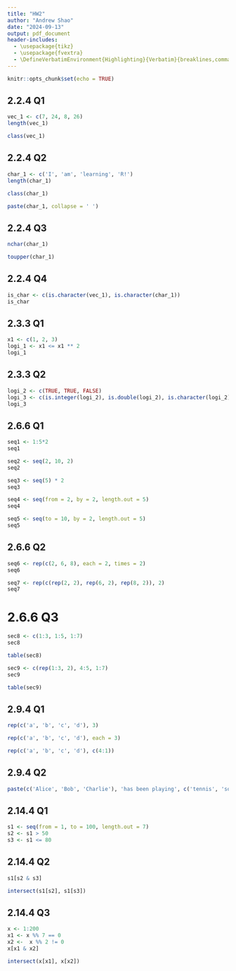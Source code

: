 ```yaml
---
title: "HW2"
author: "Andrew Shao"
date: "2024-09-13"
output: pdf_document
header-includes: 
  - \usepackage{tikz}
  - \usepackage{fvextra}
  - \DefineVerbatimEnvironment{Highlighting}{Verbatim}{breaklines,commandchars=\\\{\}}
---
```


```r
knitr::opts_chunk$set(echo = TRUE)
```

## 2.2.4 Q1
```r
vec_1 <- c(7, 24, 8, 26)
length(vec_1)
```
```r
class(vec_1)
```

## 2.2.4 Q2
```r
char_1 <- c('I', 'am', 'learning', 'R!')
length(char_1)
```
```r
class(char_1)
```
```r
paste(char_1, collapse = ' ')
```

## 2.2.4 Q3
```r
nchar(char_1)
```
```r
toupper(char_1)
```

## 2.2.4 Q4
```r
is_char <- c(is.character(vec_1), is.character(char_1))
is_char
```

## 2.3.3 Q1
```r
x1 <- c(1, 2, 3)
logi_1 <- x1 <= x1 ** 2
logi_1
```

## 2.3.3 Q2
```r
logi_2 <- c(TRUE, TRUE, FALSE)
logi_3 <- c(is.integer(logi_2), is.double(logi_2), is.character(logi_2), is.logical(logi_2))
logi_3
```

## 2.6.6 Q1
```r
seq1 <- 1:5*2
seq1
```
```r
seq2 <- seq(2, 10, 2)
seq2
```
```r
seq3 <- seq(5) * 2
seq3
```
```r
seq4 <- seq(from = 2, by = 2, length.out = 5)
seq4
```
```r
seq5 <- seq(to = 10, by = 2, length.out = 5)
seq5
```

## 2.6.6 Q2
```r
seq6 <- rep(c(2, 6, 8), each = 2, times = 2)
seq6
```
```r
seq7 <- rep(c(rep(2, 2), rep(6, 2), rep(8, 2)), 2)
seq7
```

# 2.6.6 Q3
```r
sec8 <- c(1:3, 1:5, 1:7)
sec8
```
```r
table(sec8)
```
```r
sec9 <- c(rep(1:3, 2), 4:5, 1:7)
sec9
```
```r
table(sec9)
```

## 2.9.4 Q1
```r
rep(c('a', 'b', 'c', 'd'), 3)
```
```r
rep(c('a', 'b', 'c', 'd'), each = 3)
```
```r
rep(c('a', 'b', 'c', 'd'), c(4:1))
```

## 2.9.4 Q2
```r
paste(c('Alice', 'Bob', 'Charlie'), 'has been playing', c('tennis', 'soccer', 'baseball'), 'for', 4:2, 'years in', c('London.', 'New York.', 'Berlin.'))
```

## 2.14.4 Q1
```r
s1 <- seq(from = 1, to = 100, length.out = 7)
s2 <- s1 > 50
s3 <- s1 <= 80
```

## 2.14.4 Q2
```r
s1[s2 & s3]
```
```r
intersect(s1[s2], s1[s3])
```

## 2.14.4 Q3
```r
x <- 1:200
x1 <- x %% 7 == 0
x2 <-  x %% 2 != 0
x[x1 & x2]
```
```r
intersect(x[x1], x[x2])
```